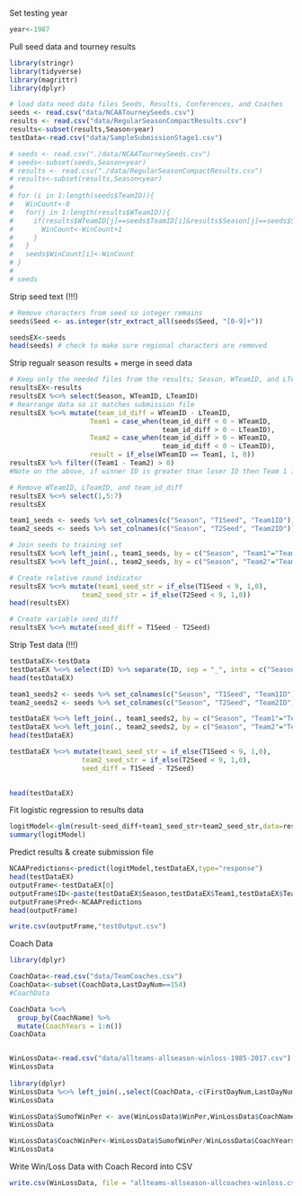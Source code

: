 
Set testing year
```{r}
year<-1987
```


Pull seed data and tourney results
```{r}

library(stringr)
library(tidyverse)
library(magrittr)
library(dplyr)

# load data need data files Seeds, Results, Conferences, and Coaches
seeds <- read.csv("data/NCAATourneySeeds.csv")
results <- read.csv("data/RegularSeasonCompactResults.csv")
results<-subset(results,Season<year)
testData<-read.csv("data/SampleSubmissionStage1.csv")
```

```{r}
# seeds <- read.csv("./data/NCAATourneySeeds.csv")
# seeds<-subset(seeds,Season<year)
# results <- read.csv("./data/RegularSeasonCompactResults.csv")
# results<-subset(results,Season<year)
# 
# for (i in 1:length(seeds$TeamID)){
#   WinCount<-0
#   for(j in 1:length(results$WTeamID)){
#     if(results$WTeamID[j]==seeds$TeamID[i]&results$Season[j]==seeds$Season[i]){
#       WinCount<-WinCount+1
#     }
#   }
#   seeds$WinCount[i]<-WinCount
# }
# 
# seeds
```


Strip seed text (!!!)
```{r}
# Remove characters from seed so integer remains
seeds$Seed <- as.integer(str_extract_all(seeds$Seed, "[0-9]+"))

seedsEX<-seeds
head(seeds) # check to make sure regional characters are removed
```

Strip regualr season results + merge in seed data
```{r}
# Keep only the needed files from the results; Season, WTeamID, and LTeamID
resultsEX<-results
resultsEX %<>% select(Season, WTeamID, LTeamID)
# Rearrange data so it matches submission file
resultsEX %<>% mutate(team_id_diff = WTeamID - LTeamID, 
                    Team1 = case_when(team_id_diff < 0 ~ WTeamID,
                                      team_id_diff > 0 ~ LTeamID),
                    Team2 = case_when(team_id_diff > 0 ~ WTeamID,
                                      team_id_diff < 0 ~ LTeamID),
                    result = if_else(WTeamID == Team1, 1, 0))
resultsEX %>% filter((Team1 - Team2) > 0)
#Note on the above, if winner ID is greater than loser ID then Team 1 is loser. If loser ID is greater than winner, then Team 1 is the winner. Opposite for Team 2. This approximates random / uniform distribution.

# Remove WTeamID, LTeamID, and team_id_diff
resultsEX %<>% select(1,5:7)
resultsEX

team1_seeds <- seeds %>% set_colnames(c("Season", "T1Seed", "Team1ID"))
team2_seeds <- seeds %>% set_colnames(c("Season", "T2Seed", "Team2ID"))

# Join seeds to training set
resultsEX %<>% left_join(., team1_seeds, by = c("Season", "Team1"="Team1ID"))
resultsEX %<>% left_join(., team2_seeds, by = c("Season", "Team2"="Team2ID"))

# Create relative round indicator 
resultsEX %<>% mutate(team1_seed_str = if_else(T1Seed < 9, 1,0),
                  team2_seed_str = if_else(T2Seed < 9, 1,0))
head(resultsEX)

# Create variable seed_diff
resultsEX %<>% mutate(seed_diff = T1Seed - T2Seed)
```

Strip Test data (!!!)
```{r}

testDataEX<-testData
testDataEX %<>% select(ID) %>% separate(ID, sep = "_", into = c("Season", "Team1", "Team2"), convert = TRUE)
head(testDataEX)

team1_seeds2 <- seeds %>% set_colnames(c("Season", "T1Seed", "Team1ID"))
team2_seeds2 <- seeds %>% set_colnames(c("Season", "T2Seed", "Team2ID"))

testDataEX %<>% left_join(., team1_seeds2, by = c("Season", "Team1"="Team1ID"))
testDataEX %<>% left_join(., team2_seeds2, by = c("Season", "Team2"="Team2ID"))
head(testDataEX)

testDataEX %<>% mutate(team1_seed_str = if_else(T1Seed < 9, 1,0),
                  team2_seed_str = if_else(T2Seed < 9, 1,0),
                  seed_diff = T1Seed - T2Seed)

                  
head(testDataEX)

```

Fit logistic regression to results data
```{r}
logitModel<-glm(result~seed_diff+team1_seed_str+team2_seed_str,data=resultsEX,family=binomial(link="logit"))
summary(logitModel)
```

Predict results & create submission file
```{r}
NCAAPredictions<-predict(logitModel,testDataEX,type="response")
head(testDataEX)
outputFrame<-testDataEX[0]
outputFrame$ID<-paste(testDataEX$Season,testDataEX$Team1,testDataEX$Team2,sep ="_")
outputFrame$Pred<-NCAAPredictions
head(outputFrame)

write.csv(outputFrame,"testOutput.csv")
```



Coach Data
```{r}

library(dplyr)

CoachData<-read.csv("data/TeamCoaches.csv")
CoachData<-subset(CoachData,LastDayNum==154)
#CoachData

CoachData %<>%
  group_by(CoachName) %>%
  mutate(CoachYears = 1:n())
CoachData


WinLossData<-read.csv("data/allteams-allseason-winloss-1985-2017.csv")
WinLossData
  
library(dplyr)
WinLossData %<>% left_join(.,select(CoachData,-c(FirstDayNum,LastDayNum)), by = c("Season", "TeamID"))
WinLossData

WinLossData$SumofWinPer <- ave(WinLossData$WinPer,WinLossData$CoachName,FUN=cumsum)
WinLossData

WinLossData$CoachWinPer<-WinLossData$SumofWinPer/WinLossData$CoachYears
WinLossData


```
Write Win/Loss Data with Coach Record into CSV
```{r}
write.csv(WinLossData, file = "allteams-allseason-allcoaches-winloss.csv", row.names = FALSE)
```



